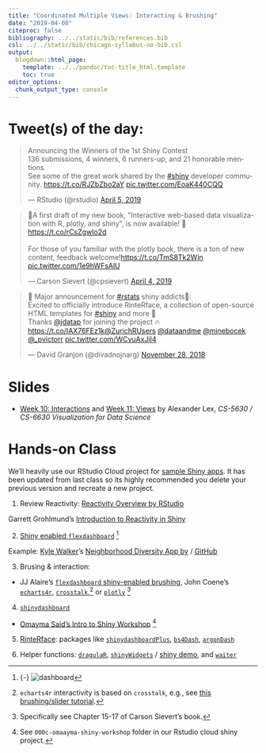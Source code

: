 ```yaml
---
title: "Coordinated Multiple Views: Interacting & Brushing"
date: "2019-04-08"
citeproc: false
bibliography: ../../static/bib/references.bib
csl: ../../static/bib/chicago-syllabus-no-bib.csl
output:
  blogdown::html_page:
    template: ../../pandoc/toc-title_html.template
    toc: true
editor_options: 
  chunk_output_type: console
---
```


# Tweet(s) of the day:

<blockquote class="twitter-tweet" data-lang="en"><p lang="en" dir="ltr">Announcing the Winners of the 1st Shiny Contest<br>136 submissions, 4 winners, 6 runners-up, and 21 honorable mentions. <br>See some of the great work shared by the <a href="https://twitter.com/hashtag/shiny?src=hash&amp;ref_src=twsrc%5Etfw">#shiny</a> developer community. <a href="https://t.co/RJZbZbo2aY">https://t.co/RJZbZbo2aY</a> <a href="https://t.co/EoaK440CQQ">pic.twitter.com/EoaK440CQQ</a></p>&mdash; RStudio (@rstudio) <a href="https://twitter.com/rstudio/status/1114277437423214594?ref_src=twsrc%5Etfw">April 5, 2019</a></blockquote>
<script async src="https://platform.twitter.com/widgets.js" charset="utf-8"></script>

<blockquote class="twitter-tweet" data-lang="en"><p lang="en" dir="ltr">🎉A first draft of my new book,  &quot;Interactive web-based data visualization with R, plotly, and shiny&quot;, is now available!  🎉<a href="https://t.co/rCsZgwIo2d">https://t.co/rCsZgwIo2d</a><br><br>For those of you familiar with the plotly book, there is a ton of new content, feedback welcome!<a href="https://t.co/TmS8Tk2Wjn">https://t.co/TmS8Tk2Wjn</a> <a href="https://t.co/1e9hWFsAlU">pic.twitter.com/1e9hWFsAlU</a></p>&mdash; Carson Sievert (@cpsievert) <a href="https://twitter.com/cpsievert/status/1113834019286855692?ref_src=twsrc%5Etfw">April 4, 2019</a></blockquote>
<script async src="https://platform.twitter.com/widgets.js" charset="utf-8"></script>

<blockquote class="twitter-tweet" data-lang="en"><p lang="en" dir="ltr">🎅 Major announcement for <a href="https://twitter.com/hashtag/rstats?src=hash&amp;ref_src=twsrc%5Etfw">#rstats</a> shiny addicts🎅:<br>Excited to officially introduce RinteRface, a collection of open-source HTML templates for <a href="https://twitter.com/hashtag/shiny?src=hash&amp;ref_src=twsrc%5Etfw">#shiny</a> and more 🦄<br>Thanks <a href="https://twitter.com/jdatap?ref_src=twsrc%5Etfw">@jdatap</a> for joining the project 🔥<a href="https://t.co/IAX76FEz1k">https://t.co/IAX76FEz1k</a><a href="https://twitter.com/ZurichRUsers?ref_src=twsrc%5Etfw">@ZurichRUsers</a> <a href="https://twitter.com/dataandme?ref_src=twsrc%5Etfw">@dataandme</a> <a href="https://twitter.com/minebocek?ref_src=twsrc%5Etfw">@minebocek</a> <a href="https://twitter.com/_pvictorr?ref_src=twsrc%5Etfw">@_pvictorr</a> <a href="https://t.co/WCvuAxJiI4">pic.twitter.com/WCvuAxJiI4</a></p>&mdash; David Granjon (@divadnojnarg) <a href="https://twitter.com/divadnojnarg/status/1067804524495192064?ref_src=twsrc%5Etfw">November 28, 2018</a></blockquote>
<script async src="https://platform.twitter.com/widgets.js" charset="utf-8"></script>

# Slides

- <i class="fas fa-book"></i> [Week 10: Interactions](https://github.com/wesslen/dsba5122-spring2019/raw/master/static/readings/11-Interaction.pdf) and [Week 11: Views](https://github.com/wesslen/dsba5122-spring2019/raw/master/static/readings/11-Interaction.pdf) by Alexander Lex, *CS-5630 / CS-6630 Visualization for Data Science*

# Hands-on Class

We'll heavily use our RStudio Cloud project for [sample Shiny apps](https://rstudio.cloud/spaces/7976/project/256282). It has been updated from last class so its highly recommended you delete your previous version and recreate a new project.



1. Review Reactivity: [Reactivity Overview by RStudio](https://shiny.rstudio.com/articles/reactivity-overview.html)

  Garrett Grohlmund's [Introduction to Reactivity in Shiny](https://github.com/wesslen/dsba5122-spring2019/raw/master/public/files/shiny-reactivity.pdf)

2. [Shiny enabled `flexdashboard`](https://rmarkdown.rstudio.com/flexdashboard/shiny.html) ^[{-} ![dashboard](/images/class/dashboard.png)]

  Example: [Kyle Walker](http://personal.tcu.edu/kylewalker/)'s [Neighborhood Diversity App by ](https://walkerke.shinyapps.io/neighborhood_diversity/) / [GitHub](https://github.com/walkerke/neighborhood_diversity)

3. Brusing & interaction:

- JJ Alaire's [`flexdashboard` shiny-enabled brushing](https://jjallaire.shinyapps.io/shiny-ggplot2-brushing/), John Coene's [`echarts4r`](https://echarts4r.john-coene.com/articles/shiny.html),  [`crosstalk`](https://rstudio.github.io/crosstalk/using.html),^[`echarts4r` interactivity is based on `crosstalk`, e.g., see [this brushing/slider tutorial](https://echarts4r.john-coene.com/articles/brush.html).] or [`plotly`](https://plotly-r.com/linking-views-with-shiny.html) ^[Specifically see Chapter 15-17 of Carson Sievert's book.]

4. [`shinydashboard`](https://rstudio.github.io/shinydashboard/)

- [Omayma Said's Intro to Shiny Workshop](https://github.com/OmaymaS/intro_to_shiny_workshop/) ^[See `000c-omaayma-shiny-workshop` folder in our Rstudio cloud shiny project.]

5. [RinteRface](https://rinterface.com/): packages like [`shinydashboardPlus`](https://github.com/RinteRface/shinydashboardPlus),  [`bs4Dash`](https://github.com/RinteRface/bs4Dash),  [`argonDash`](https://rinterface.github.io/argonDash/)

6. Helper functions: [`dragulaR`](https://github.com/zzawadz/dragulaR),  [`shinyWidgets`](https://github.com/dreamRs/shinyWidgets) / [shiny demo](http://shinyapps.dreamrs.fr/shinyWidgets/), and [`waiter`](https://shiny.john-coene.com/waiter/)
